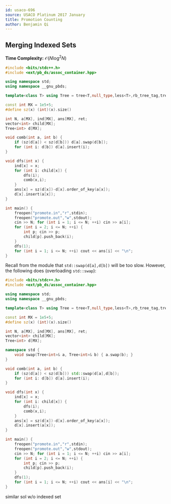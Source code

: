 ---
id: usaco-696
source: USACO Platinum 2017 January
title: Promotion Counting
author: Benjamin Qi
---

## Merging Indexed Sets

**Time Complexity:** $\mathcal{O}(N\log ^2N)$

```cpp
#include <bits/stdc++.h>
#include <ext/pb_ds/assoc_container.hpp>

using namespace std;
using namespace __gnu_pbds;

template<class T> using Tree = tree<T,null_type,less<T>,rb_tree_tag,tree_order_statistics_node_update>;

const int MX = 1e5+5;
#define sz(x) (int)(x).size()

int N, a[MX], ind[MX], ans[MX], ret;
vector<int> child[MX];
Tree<int> d[MX];

void comb(int a, int b) {
	if (sz(d[a]) < sz(d[b])) d[a].swap(d[b]);
	for (int i: d[b]) d[a].insert(i);
}

void dfs(int x) {
	ind[x] = x;
	for (int i: child[x]) {
		dfs(i);
		comb(x,i);
	}
	ans[x] = sz(d[x])-d[x].order_of_key(a[x]);
	d[x].insert(a[x]);
}

int main() {
	freopen("promote.in","r",stdin);
	freopen("promote.out","w",stdout);
	cin >> N; for (int i = 1; i <= N; ++i) cin >> a[i];
	for (int i = 2; i <= N; ++i) {
		int p; cin >> p;
		child[p].push_back(i);
	}
	dfs(1);
	for (int i = 1; i <= N; ++i) cout << ans[i] << "\n";
}
```

Recall from the module that `std::swap(d[a],d[b])` will be too slow. However,
the following does (overloading `std::swap`):

```cpp
#include <bits/stdc++.h>
#include <ext/pb_ds/assoc_container.hpp>

using namespace std;
using namespace __gnu_pbds;

template<class T> using Tree = tree<T,null_type,less<T>,rb_tree_tag,tree_order_statistics_node_update>;

const int MX = 1e5+5;
#define sz(x) (int)(x).size()

int N, a[MX], ind[MX], ans[MX], ret;
vector<int> child[MX];
Tree<int> d[MX];

namespace std {
	void swap(Tree<int>& a, Tree<int>& b) { a.swap(b); }
}

void comb(int a, int b) {
	if (sz(d[a]) < sz(d[b])) std::swap(d[a],d[b]);
	for (int i: d[b]) d[a].insert(i);
}

void dfs(int x) {
	ind[x] = x;
	for (int i: child[x]) {
		dfs(i);
		comb(x,i);
	}
	ans[x] = sz(d[x])-d[x].order_of_key(a[x]);
	d[x].insert(a[x]);
}

int main() {
	freopen("promote.in","r",stdin);
	freopen("promote.out","w",stdout);
	cin >> N; for (int i = 1; i <= N; ++i) cin >> a[i];
	for (int i = 2; i <= N; ++i) {
		int p; cin >> p;
		child[p].push_back(i);
	}
	dfs(1);
	for (int i = 1; i <= N; ++i) cout << ans[i] << "\n";
}
```

<IncompleteSection>

similar sol w/o indexed set

</IncompleteSection>
